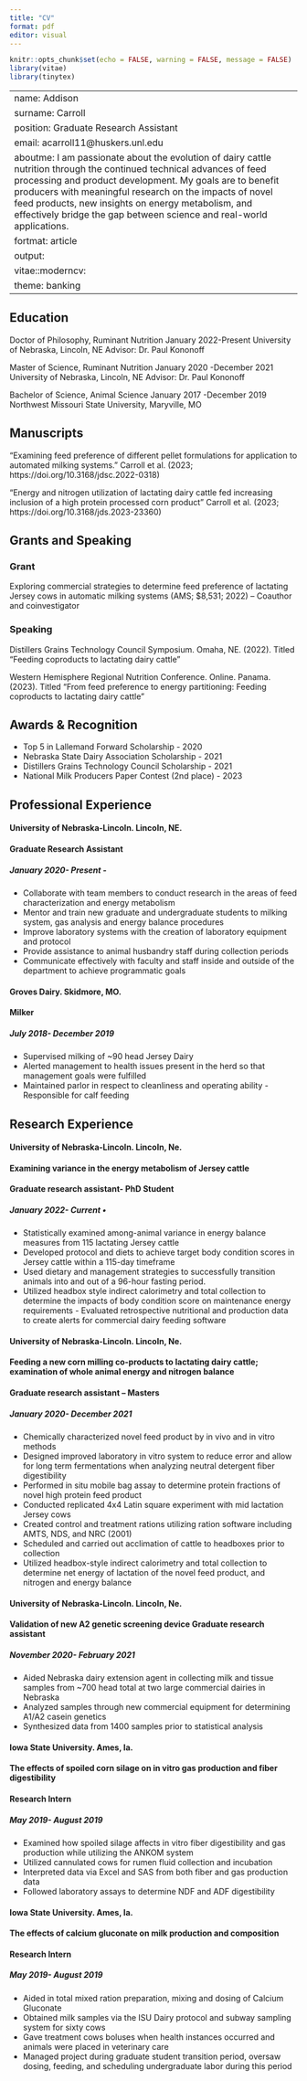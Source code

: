 ```yaml
---
title: "CV"
format: pdf
editor: visual
---
```


```R
knitr::opts_chunk$set(echo = FALSE, warning = FALSE, message = FALSE)
library(vitae)
library(tinytex)
```

---
name: Addison
surname: Carroll
position: Graduate Research Assistant
email: acarroll11@huskers.unl.edu
aboutme: I am passionate about the evolution of dairy cattle nutrition through the continued technical advances of feed processing and product development. My goals are to benefit producers with meaningful research on the impacts of novel feed products, new insights on energy metabolism, and effectively bridge the gap between science and real-world applications.
fortmat: article
output:
  vitae::moderncv:
   theme: banking
---

## Education

Doctor of Philosophy, Ruminant Nutrition January 2022-Present University of Nebraska, Lincoln, NE Advisor: Dr. Paul Kononoff

Master of Science, Ruminant Nutrition January 2020 -December 2021 University of Nebraska, Lincoln, NE Advisor: Dr. Paul Kononoff

Bachelor of Science, Animal Science January 2017 -December 2019 Northwest Missouri State University, Maryville, MO

## Manuscripts

"Examining feed preference of different pellet formulations for application to automated milking systems." Carroll et al. (2023; https://doi.org/10.3168/jdsc.2022-0318)

"Energy and nitrogen utilization of lactating dairy cattle fed increasing inclusion of a high protein processed corn product" Carroll et al. (2023; https://doi.org/10.3168/jds.2023-23360)

## Grants and Speaking

### Grant

Exploring commercial strategies to determine feed preference of lactating Jersey cows in automatic milking systems (AMS; \$8,531; 2022) -- Coauthor and coinvestigator

### Speaking

Distillers Grains Technology Council Symposium. Omaha, NE. (2022). Titled "Feeding coproducts to lactating dairy cattle"

Western Hemisphere Regional Nutrition Conference. Online. Panama. (2023). Titled "From feed preference to energy partitioning: Feeding coproducts to lactating dairy cattle"

## Awards & Recognition

-   Top 5 in Lallemand Forward Scholarship - 2020
-   Nebraska State Dairy Association Scholarship - 2021
-   Distillers Grains Technology Council Scholarship - 2021
-   National Milk Producers Paper Contest (2nd place) - 2023

## Professional Experience

#### University of Nebraska-Lincoln. Lincoln, NE.

#### Graduate Research Assistant

##### January 2020- Present -

-   Collaborate with team members to conduct research in the areas of feed characterization and energy metabolism
-   Mentor and train new graduate and undergraduate students to milking system, gas analysis and energy balance procedures
-   Improve laboratory systems with the creation of laboratory equipment and protocol
-   Provide assistance to animal husbandry staff during collection periods
-   Communicate effectively with faculty and staff inside and outside of the department to achieve programmatic goals

#### Groves Dairy. Skidmore, MO.

#### Milker

##### July 2018- December 2019

-   Supervised milking of \~90 head Jersey Dairy
-   Alerted management to health issues present in the herd so that management goals were fulfilled
-   Maintained parlor in respect to cleanliness and operating ability - Responsible for calf feeding

## Research Experience

#### University of Nebraska-Lincoln. Lincoln, Ne.

#### Examining variance in the energy metabolism of Jersey cattle

#### Graduate research assistant- PhD Student

##### January 2022- Current •

-   Statistically examined among-animal variance in energy balance measures from 115 lactating Jersey cattle
-   Developed protocol and diets to achieve target body condition scores in Jersey cattle within a 115-day timeframe
-   Used dietary and management strategies to successfully transition animals into and out of a 96-hour fasting period.
-   Utilized headbox style indirect calorimetry and total collection to determine the impacts of body condition score on maintenance energy requirements - Evaluated retrospective nutritional and production data to create alerts for commercial dairy feeding software

#### University of Nebraska-Lincoln. Lincoln, Ne.

#### Feeding a new corn milling co-products to lactating dairy cattle; examination of whole animal energy and nitrogen balance

#### Graduate research assistant -- Masters

##### January 2020- December 2021

-   Chemically characterized novel feed product by in vivo and in vitro methods
-   Designed improved laboratory in vitro system to reduce error and allow for long term fermentations when analyzing neutral detergent fiber digestibility
-   Performed in situ mobile bag assay to determine protein fractions of novel high protein feed product
-   Conducted replicated 4x4 Latin square experiment with mid lactation Jersey cows
-   Created control and treatment rations utilizing ration software including AMTS, NDS, and NRC (2001)
-   Scheduled and carried out acclimation of cattle to headboxes prior to collection
-   Utilized headbox-style indirect calorimetry and total collection to determine net energy of lactation of the novel feed product, and nitrogen and energy balance

#### University of Nebraska-Lincoln. Lincoln, Ne.

#### Validation of new A2 genetic screening device Graduate research assistant

##### November 2020- February 2021

-   Aided Nebraska dairy extension agent in collecting milk and tissue samples from \~700 head total at two large commercial dairies in Nebraska
-   Analyzed samples through new commercial equipment for determining A1/A2 casein genetics
-   Synthesized data from 1400 samples prior to statistical analysis

#### Iowa State University. Ames, Ia.

#### The effects of spoiled corn silage on in vitro gas production and fiber digestibility

#### Research Intern

##### May 2019- August 2019

-   Examined how spoiled silage affects in vitro fiber digestibility and gas production while utilizing the ANKOM system
-   Utilized cannulated cows for rumen fluid collection and incubation
-   Interpreted data via Excel and SAS from both fiber and gas production data
-   Followed laboratory assays to determine NDF and ADF digestibility

#### Iowa State University. Ames, Ia.

#### The effects of calcium gluconate on milk production and composition

#### Research Intern

##### May 2019- August 2019

-   Aided in total mixed ration preparation, mixing and dosing of Calcium Gluconate
-   Obtained milk samples via the ISU Dairy protocol and subway sampling system for sixty cows
-   Gave treatment cows boluses when health instances occurred and animals were placed in veterinary care
-   Managed project during graduate student transition period, oversaw dosing, feeding, and scheduling undergraduate labor during this period
